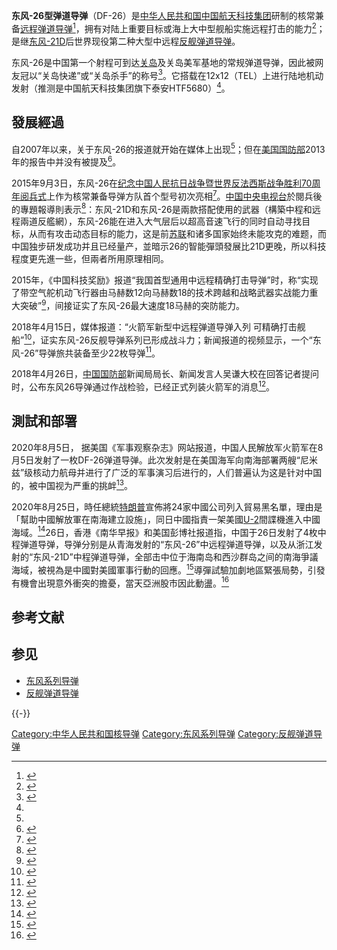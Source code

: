 {{Infobox_Missile 
| is_missile=yes
|name = [[File:Flag_of_the_People's_Republic_of_China.svg|30px]] 东风-26中程弹道导弹
|image = Dong-Feng 26.JPG 
|image_size = 300px
|Function = 远程战略/战术打击 
|image_caption = 东风-26（DF-26）发射车 
|Contractor = 中国航天科技集团公司一院
|Unit_cost = 
|number = 200～250（2021）
|Deployment = 2018年<ref>{{Cite web |url=http://slide.mil.news.sina.com.cn/k/slide_8_400_62681.html#p=1 |title=美军航母杀手！我军18辆东风26发射车齐秀肌肉 |access-date=2019-02-19 |archive-url=https://web.archive.org/web/20180618080106/http://slide.mil.news.sina.com.cn/k/slide_8_400_62681.html#p=1 |archive-date=2018-06-18 |dead-url=no }}</ref>
|發射重量 = 20~30吨
|Length = 约16米[https://missilethreat.csis.org/missile/dong-feng-26-df-26/]
|Diameter = 1.4米
|Wing_span = 未知
|Speed = 18马赫/倍音速或5500米/秒<ref name="#1">{{Cite web |url=https://mil.news.sina.com.cn/china/2021-10-23/doc-iktzqtyu3116951.shtml |title=环球高超音速武器没有核实战能力 无需附和美媒炒作 |access-date=2021-10-25 |archive-date=2021-10-24 |archive-url=https://web.archive.org/web/20211024051835/https://mil.news.sina.com.cn/china/2021-10-23/doc-iktzqtyu3116951.shtml }}</ref>
|Range = 4500km<ref name="cankaoxiaoxi_20150827">{{cite web |url=http://www.cankaoxiaoxi.com/china/20150827/919649.shtml |title=俄媒称中国大阅兵或首次展示4款新型导弹 |publisher=参考消息 |date=2015-08-27 |accessdate=2015-09-04 |archive-url=https://web.archive.org/web/20150831014031/http://www.cankaoxiaoxi.com/china/20150827/919649.shtml |archive-date=2015-08-31 |dead-url=no }}</ref><ref name="cankaoxiaoxi_20160118">{{cite web |url=http://www.cankaoxiaoxi.com/mil/20160118/1055649.shtml |title=美媒：中国火箭军掌控核武 包括潜射导弹 |publisher=参考消息 |date=2016-01-18 |accessdate=2016-01-18 |archive-url=https://web.archive.org/web/20160120231742/http://www.cankaoxiaoxi.com/mil/20160118/1055649.shtml |archive-date=2016-01-20 |dead-url=no }}</ref><ref>{{Cite web |url=https://wxn.qq.com/cmsid/AUS2020010502246201 |title=燃！东风26发射画面曝光：5000公里射程实现火力衔接全覆盖 |access-date=2020-01-05 |archive-date=2020-07-20 |archive-url=https://web.archive.org/web/20200720180458/https://wxn.qq.com/cmsid/AUS2020010502246201 }}</ref>携带1.8吨常规弹头时射程4000公里<ref name="#1"/>
|Flying_altitude = 
|Warhead = 1800公斤常规高爆战斗部<ref name="#1"/><ref>{{Cite web |url=http://mil.news.sina.com.cn/jssd/2018-04-22/doc-ifznefkh6294750.shtml |title=中国公布三款“重量级”武器：展现中国军事威慑力量 |access-date=2019-02-19 |archive-url=https://web.archive.org/web/20180425182632/http://mil.news.sina.com.cn/jssd/2018-04-22/doc-ifznefkh6294750.shtml |archive-date=2018-04-25 |dead-url=no }}</ref>/3枚核弹头
|Guidance =  
|CEP = 
|Launch_platform = {{link-en|运输起竖发射车|transporter-erector-launcher}}
|service= September 2015
|used_by= {{PLA-RF}}<!--来源请求：<br>{{Flagicon image|Flag of the Army of the Guardians of the Islamic Revolution.svg|size=20px}} [[伊斯兰革命卫队|伊朗伊斯兰革命卫队空军]]-->
}} 
'''东风-26型弹道导弹'''（DF-26）是[[中华人民共和国|中华人民共和国]][[中国航天科技集团|中国航天科技集团]]研制的核常兼备[[远程弹道导弹|远程弹道导弹]]<ref name=janes-20150830>{{cite news |url=http://www.janes.com/article/53896/china-previews-new-ballistic-missiles-in-practices-for-3-september-parade |title=China previews new ballistic missiles in practices for 3 September parade |author=Richard D Fisher Jr, James Hardy |publisher=IHS |work=Jane's Defence Weekly |date=30 August 2015 |accessdate=3 September 2015 |archive-url=https://web.archive.org/web/20160304083456/http://www.janes.com/article/53896/china-previews-new-ballistic-missiles-in-practices-for-3-september-parade |archive-date=4 March 2016}}</ref>，拥有对陆上重要目标或海上大中型舰船实施远程打击的能力<ref>{{cite web|title=东风26核常兼备导弹方队通过天安门接受检阅|publisher=人民网|date=2015-09-03|accessdate=2015-09-04|url=http://politics.people.com.cn/n/2015/0903/c398090-27543527.html|archive-url=https://web.archive.org/web/20150906235741/http://politics.people.com.cn/n/2015/0903/c398090-27543527.html|archive-date=2015-09-06|dead-url=no}}</ref>；是继[[东风-21D|东风-21D]]后世界现役第二种大型中远程[[反舰弹道导弹|反舰弹道导弹]]。

东风-26是中国第一个射程可到达[[关岛|关岛]]及关岛美军基地的常规弹道导弹，因此被网友冠以“关岛快递”或“关岛杀手”的称号<ref>{{Cite report |last1=Wilson |first1=Jordan |date=10 May 2016 |title=China’s Expanding Ability to Conduct Conventional Missile Strikes on Guam |url=http://origin.www.uscc.gov/sites/default/files/Research/Staff%20Report_China's%20Expanding%20Ability%20to%20Conduct%20Conventional%20Missile%20Strikes%20on%20Guam.pdf |publisher=[[United_States-China_Economic_and_Security_Review_Commission|United States-China Economic and Security Review Commission]] |accessdate=16 October 2016 |deadurl=yes |archiveurl=https://web.archive.org/web/20160907012709/http://origin.www.uscc.gov/sites/default/files/Research/Staff%20Report_China%27s%20Expanding%20Ability%20to%20Conduct%20Conventional%20Missile%20Strikes%20on%20Guam.pdf |archivedate=2016年9月7日 }}</ref>。它搭载在12x12{{link-en|运输起竖发射车|transporter-erector-launcher}}（TEL）上进行陆地机动发射（推测是中国航天科技集团旗下泰安HTF5680）<ref name=janes-20150830/>。

==發展經過==
自2007年以来，关于东风-26的报道就开始在媒体上出现<ref name="cankaoxiaoxi_20160118" />；但在[[美国国防部|美国国防部]]2013年的报告中并没有被提及<ref name=USDOD-2013>{{cite report |url=http://www.defense.gov/pubs/2013_china_report_final.pdf |title=Military and Security Developments Involving the People's Republic of China |publisher=U.S. Department of Defense |work=Office of the Secretary of Defense |year=2013 |accessdate=3 May 2014 |quote=The DF-21D has a range exceeding 1,500 km and is armed with a maneuverable warhead. |archive-url=https://web.archive.org/web/20130807190931/http://www.defense.gov/pubs/2013_China_Report_FINAL.pdf |archive-date=2013-08-07 |dead-url=no |date= }}</ref>。

2015年9月3日，东风-26在[[纪念中国人民抗日战争暨世界反法西斯战争胜利70周年阅兵式|纪念中国人民抗日战争暨世界反法西斯战争胜利70周年阅兵式]]上作为核常兼备导弹方队首个型号初次亮相<ref>{{cite web |url=http://epaper.jinghua.cn/html/2015-09/04/content_232078.htm |title=舰艇杀手 两款弹道导弹现身 |publisher=京华时报 |date=2015-09-04 |accessdate=2015-09-04 |deadurl=yes |archiveurl=https://web.archive.org/web/20150915053611/http://epaper.jinghua.cn/html/2015-09/04/content_232078.htm |archivedate=2015-09-15 }}</ref>。[[中国中央电视台|中国中央电视台]]於閱兵後的專題報導則表示<ref>{{Cite web |url=http://news.cntv.cn/2015/09/04/VIDE1441376677281502.shtml |title=央視：兩款反艦彈道彈獨步全球 |access-date=2015-09-05 |archive-url=https://web.archive.org/web/20150910041558/http://news.cntv.cn/2015/09/04/VIDE1441376677281502.shtml |archive-date=2015-09-10 |dead-url=no }}</ref>：东风-21D和东风-26是兩款搭配使用的武器（構築中程和远程兩道反艦網），东风-26能在进入大气层后以超高音速飞行的同时自动寻找目标，从而有攻击动态目标的能力，这是前[[苏联|苏联]]和诸多国家始终未能攻克的难题，而中国独步研发成功并且已经量产，並暗示26的智能彈頭發展比21D更晚，所以科技程度更先進一些，但兩者所用原理相同。

2015年，《中国科技奖励》报道“我国首型通用中远程精确打击导弹”时，称“实现了带空气舵机动飞行器由马赫数12向马赫数18的技术跨越和战略武器实战能力重大突破”<ref>{{cite journal |author=蔡萌 |year=2015 |title=广袤无垠气动人生——访中国航天科技集团公司一院研究员朱广生 |journal=中国科技奖励 |issue=08 |pages=56-61 |url=http://www.cqvip.com/read/read.aspx?id=666266110 |issn=1672-903X |access-date=2016-12-27 |archive-url=https://web.archive.org/web/20161228032336/http://www.cqvip.com/read/read.aspx?id=666266110 |archive-date=2016-12-28 |dead-url=no }}</ref>，间接证实了东风-26最大速度18马赫的突防能力。

2018年4月15日，媒体报道：“火箭军新型中远程弹道导弹入列 可精确打击舰船”<ref>{{Cite web |url=http://mil.news.sina.com.cn/jssd/2018-04-16/doc-ifzcyxmv2142392.shtml |title=中国罕见公开列装东风26导弹 可打航母及地下指挥所 |access-date=2019-02-19 |archive-url=https://web.archive.org/web/20180419082701/http://mil.news.sina.com.cn/jssd/2018-04-16/doc-ifzcyxmv2142392.shtml |archive-date=2018-04-19 |dead-url=no }}</ref>，证实东风-26反舰导弹系列已形成战斗力；新闻报道的视频显示，一个“东风-26”导弹旅共装备至少22枚导弹<ref>{{Cite web |url=http://mil.news.sina.com.cn/china/2018-04-16/doc-ifzcyxmv1686107.shtml |title=中国新型中远程弹道导弹入列 可精确打击舰船(视频) |access-date=2019-02-19 |archive-url=https://web.archive.org/web/20180419081800/http://mil.news.sina.com.cn/china/2018-04-16/doc-ifzcyxmv1686107.shtml |archive-date=2018-04-19 |dead-url=no }}</ref>。

2018年4月26日，[[中华人民共和国国防部|中国国防部]]新闻局局长、新闻发言人吴谦大校在回答记者提问时，公布东风26导弹通过作战检验，已经正式列装火箭军的消息<ref name=列装>{{cite report |url=http://www.mod.gov.cn/shouye/2018-04/26/content_4811028.htm |title=国防部：东风-26型导弹列装火箭军部队 |publisher=U.S. Department of Defense |work=中华人民共和国国防部 |year=2018 |accessdate=2018年4月26日 |archive-url=https://web.archive.org/web/20180427045342/http://www.mod.gov.cn/shouye/2018-04/26/content_4811028.htm |archive-date=2018-04-27 |dead-url=no |date= }}</ref>。

== 測試和部署 ==
2020年8月5日， 据美国《军事观察杂志》网站报道，中国人民解放军火箭军在8月5日发射了一枚DF-26弹道导弹。此次发射是在美国海军向南海部署两艘“尼米兹”级核动力航母并进行了广泛的军事演习后进行的，人们普遍认为这是针对中国的，被中国视为严重的挑衅<ref>{{Cite web |url=https://mil.news.sina.com.cn/china/2020-08-11/doc-iivhvpwy0376290.shtml |title=美媒：美军双航母南海军演后 中国试射东风26导弹 |access-date=2020-08-11 |archive-date=2020-10-15 |archive-url=https://web.archive.org/web/20201015113531/https://mil.news.sina.com.cn/china/2020-08-11/doc-iivhvpwy0376290.shtml }}</ref>。

2020年8月25日，時任總統[[唐納·川普|特朗普]]宣佈將24家中國公司列入貿易黑名單，理由是「幫助中國解放軍在南海建立設施」，同日中國指責一架美國[[U-2偵察機|U-2]]間諜機進入中國海域。<ref>{{Cite news|title=U.S., China trade jibes as military tensions worsen|url=https://www.reuters.com/article/us-usa-defence-china-idUSKBN25N0D6|newspaper=Reuters|date=2020-08-27|accessdate=2022-05-10|language=en|archive-date=2022-05-10|archive-url=https://web.archive.org/web/20220510233619/https://www.reuters.com/article/us-usa-defence-china-idUSKBN25N0D6}}</ref>26日，香港《南华早报》和美国彭博社报道指，中国于26日发射了4枚中程弹道导弹，导弹分别是从青海发射的“东风-26”中远程弹道导弹，以及从浙江发射的“东风-21D”中程弹道导弹，全部击中位于海南岛和西沙群岛之间的南海爭議海域，被視為是中國對美國軍事行動的回應。<ref>{{Cite web |url=https://mil.news.sina.com.cn/china/2020-08-28/doc-iivhvpwy3482580.shtml |title=专家：中国若射东风21D 美导弹预警系统很快就能发现 |access-date=2020-08-29 |archive-date=2020-10-15 |archive-url=https://web.archive.org/web/20201015113538/https://mil.news.sina.com.cn/china/2020-08-28/doc-iivhvpwy3482580.shtml }}</ref>導彈試驗加劇地區緊張局勢，引發有機會出現意外衝突的擔憂，當天亞洲股市因此動盪。<ref>{{Cite web|title=China fires two missiles into the South China Sea and Asian markets feel the blow|url=https://www.businessinsider.in/defense/news/china-fires-two-missiles-into-the-south-china-sea-and-asian-markets-feel-the-blow/articleshow/77777358.cms|access-date=2022-05-10|work=Business Insider|archive-date=2022-04-29|archive-url=https://web.archive.org/web/20220429014302/https://www.businessinsider.in/defense/news/china-fires-two-missiles-into-the-south-china-sea-and-asian-markets-feel-the-blow/articleshow/77777358.cms}}</ref>

==参考文献==
<!--https://www.popularmechanics.com/military/weapons/a33809002/china-carrier-killer-missile-test-america-warning/
https://www.scmp.com/news/china/military/article/3098972/chinese-military-launches-two-missiles-south-china-sea-warning
https://www.militarytimes.com/news/your-military/2020/08/27/report-china-fires-carrier-killer-missile-in-disputed-sea/-->
{{reflist}}

== 参见 == 
* [[东风系列导弹|东风系列导弹]] 
* [[反舰弹道导弹|反舰弹道导弹]]

{{-}}
{{中国人民解放军火箭军}}
{{中国导弹|ssm}} 
{{飛彈}}

{{DEFAULTSORT:D}}
[[Category:中华人民共和国核导弹|Category:中华人民共和国核导弹]] 
[[Category:东风系列导弹|Category:东风系列导弹]]
[[Category:反舰弹道导弹|Category:反舰弹道导弹]]